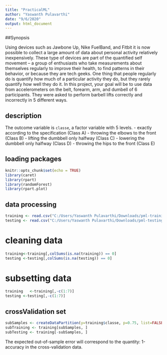 ```yaml
---
title: "PracticalML"
author: "Yaswanth Pulavarthi"
date: "9/6/2020"
output: html_document
---
```



##Synopsis

Using devices such as Jawbone Up, Nike FuelBand, and Fitbit it is now possible to collect a large amount of data about personal activity relatively inexpensively. These type of devices are part of the quantified self movement – a group of enthusiasts who take measurements about themselves regularly to improve their health, to find patterns in their behavior, or because they are tech geeks. One thing that people regularly do is quantify how much of a particular activity they do, but they rarely quantify how well they do it. In this project, your goal will be to use data from accelerometers on the belt, forearm, arm, and dumbell of 6 participants. They were asked to perform barbell lifts correctly and incorrectly in 5 different ways. 


## description
The outcome variable is `classe`, a factor variable with 5 levels.
- exactly according to the specification (Class A)
- throwing the elbows to the front (Class B)
- lifting the dumbbell only halfway (Class C)
- lowering the dumbbell only halfway (Class D)
- throwing the hips to the front (Class E)

## loading packages
```r
knitr::opts_chunk$set(echo = TRUE)
library(caret)
library(rpart)
library(randomForest)
library(rpart.plot)
```

## data processing
```r
training <- read.csv("C:/Users/Yaswanth Pulavarthi/Downloads/pml-training.csv",na.strings=c("NA","#DIV/0!", ""))
testing <- read.csv("C:/Users/Yaswanth Pulavarthi/Downloads/pml-testing.csv",na.strings=c("NA","#DIV/0!", ""))
```

# cleaning data

```r
training<-training[,colSums(is.na(training)) == 0]
testing <-testing[,colSums(is.na(testing)) == 0]

```

# subsetting data
```r
training   <-training[,-c(1:7)]
testing <-testing[,-c(1:7)]
```

## crossValidation set
```r
subSamples <- createDataPartition(y=training$classe, p=0.75, list=FALSE)
subTraining <- training[subSamples, ] 
subTesting <- training[-subSamples, ]

```
The expected out-of-sample error will correspond to the quantity: 1-accuracy in the cross-validation data.


```r

```






